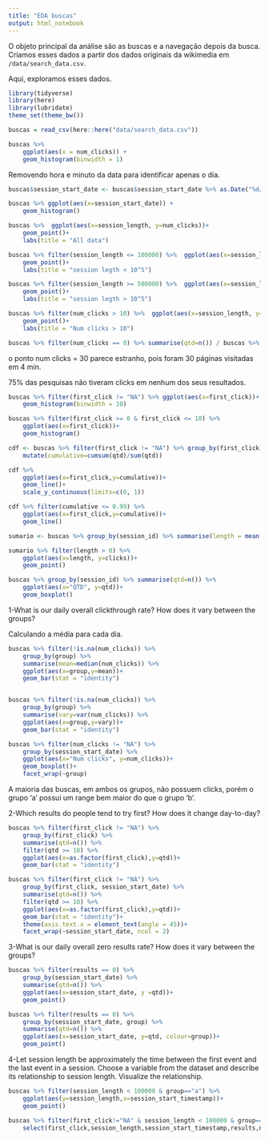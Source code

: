 ```yaml
---
title: "EDA buscas"
output: html_notebook
---
```


O objeto principal da análise são as buscas e a navegação depois da busca. Criamos esses dados a partir dos dados originais da wikimedia em `/data/search_data.csv`. 

Aqui, exploramos esses dados. 

```r
library(tidyverse)
library(here)
library(lubridate)
theme_set(theme_bw())
```

```r
buscas = read_csv(here::here("data/search_data.csv"))
```

```r
buscas %>% 
    ggplot(aes(x = num_clicks)) + 
    geom_histogram(binwidth = 1)
```

Removendo hora e minuto da data para identificar apenas o dia.

```r
buscas$session_start_date <- buscas$session_start_date %>% as.Date("%d/%m/%Y")
```

```r
buscas %>% ggplot(aes(x=session_start_date)) +
    geom_histogram()
```

```r
buscas %>%  ggplot(aes(x=session_length, y=num_clicks))+
    geom_point()+
    labs(title = "All data")

buscas %>% filter(session_length <= 100000) %>%  ggplot(aes(x=session_length, y=num_clicks))+
    geom_point()+
    labs(title = "session legth < 10^5")

buscas %>% filter(session_length >= 500000) %>%  ggplot(aes(x=session_length, y=num_clicks))+
    geom_point()+
    labs(title = "session legth > 10^5")
```


```r
buscas %>% filter(num_clicks > 10) %>%  ggplot(aes(x=session_length, y=num_clicks))+
    geom_point()+
    labs(title = "Num clicks > 10")

buscas %>% filter(num_clicks == 0) %>% summarise(qtd=n()) / buscas %>% filter(num_clicks >= 0) %>% summarise(qtd=n())
```

o ponto num clicks = 30 parece estranho, pois foram 30 páginas visitadas em 4 min.

75% das pesquisas não tiveram clicks em nenhum dos seus resultados.

```r
buscas %>% filter(first_click != "NA") %>% ggplot(aes(x=first_click))+
    geom_histogram(binwidth = 10)

buscas %>% filter(first_click >= 0 & first_click <= 10) %>% 
    ggplot(aes(x=first_click))+
    geom_histogram()
```

```r
cdf <- buscas %>% filter(first_click != "NA") %>% group_by(first_click) %>% summarise(qtd = n()) %>% 
    mutate(cumulative=cumsum(qtd)/sum(qtd))

cdf %>% 
    ggplot(aes(x=first_click,y=cumulative))+
    geom_line()+
    scale_y_continuous(limits=c(0, 1))

```

```r
cdf %>% filter(cumulative <= 0.99) %>% 
    ggplot(aes(x=first_click,y=cumulative))+
    geom_line()
```

```r
sumario <- buscas %>% group_by(session_id) %>% summarise(length = mean(session_length), clicks = mean(num_clicks))

sumario %>% filter(length > 0) %>% 
    ggplot(aes(x=length, y=clicks))+
    geom_point()

buscas %>% group_by(session_id) %>% summarise(qtd=n()) %>% 
    ggplot(aes(x="QTD", y=qtd))+
    geom_boxplot()
```

1-What is our daily overall clickthrough rate? How does it vary between the groups?

Calculando a média para cada dia.
```r
buscas %>% filter(!is.na(num_clicks)) %>% 
    group_by(group) %>%  
    summarise(mean=median(num_clicks)) %>% 
    ggplot(aes(x=group,y=mean))+
    geom_bar(stat = "identity")


buscas %>% filter(!is.na(num_clicks)) %>% 
    group_by(group) %>%  
    summarise(vary=var(num_clicks)) %>% 
    ggplot(aes(x=group,y=vary))+
    geom_bar(stat = "identity")

buscas %>% filter(num_clicks != "NA") %>% 
    group_by(session_start_date) %>%  
    ggplot(aes(x="Num clicks", y=num_clicks))+
    geom_boxplot()+
    facet_wrap(~group)
```

A maioria das buscas, em ambos os grupos, não possuem clicks, porém o grupo 'a' possui um range bem maior do que o grupo 'b'.


2-Which results do people tend to try first? How does it change day-to-day?

```r
buscas %>% filter(first_click != "NA") %>% 
    group_by(first_click) %>% 
    summarise(qtd=n()) %>% 
    filter(qtd >= 10) %>% 
    ggplot(aes(x=as.factor(first_click),y=qtd))+
    geom_bar(stat = "identity")

buscas %>% filter(first_click != "NA") %>% 
    group_by(first_click, session_start_date) %>% 
    summarise(qtd=n()) %>% 
    filter(qtd >= 10) %>% 
    ggplot(aes(x=as.factor(first_click),y=qtd))+
    geom_bar(stat = "identity")+
    theme(axis.text.x = element_text(angle = 45))+
    facet_wrap(~session_start_date, ncol = 2)
```


3-What is our daily overall zero results rate? How does it vary between the groups?

```r
buscas %>% filter(results == 0) %>% 
    group_by(session_start_date) %>% 
    summarise(qtd=n()) %>% 
    ggplot(aes(x=session_start_date, y =qtd))+
    geom_point()

buscas %>% filter(results == 0) %>% 
    group_by(session_start_date, group) %>% 
    summarise(qtd=n()) %>% 
    ggplot(aes(x=session_start_date, y=qtd, colour=group))+
    geom_point()

```

4-Let session length be approximately the time between the first event and the last event in a session. Choose a variable from the dataset and describe its relationship to session length. Visualize the relationship.

```r
buscas %>% filter(session_length < 100000 & group=="a") %>% 
    ggplot(aes(y=session_length,x=session_start_timestamp))+
    geom_point()

buscas %>% filter(first_click!="NA" & session_length < 100000 & group=="a") %>% 
    select(first_click,session_length,session_start_timestamp,results,num_clicks) %>% cor(method = "spearman")
```

